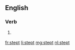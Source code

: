 ==English==

===Verb===
{{head|en}}

# {{context|obsolete|lang=en}} {{en-past of|step}}

[[fr:stept]]
[[li:stept]]
[[mg:stept]]
[[nl:stept]]